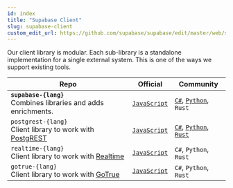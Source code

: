 ```yaml
---
id: index
title: "Supabase Client"
slug: supabase-client
custom_edit_url: https://github.com/supabase/supabase/edit/master/web/spec/supabase.yml
---
```




Our client library is modular. Each sub-library is a standalone implementation for a single external system. This is one of the ways we support existing tools.


| Repo                                                                                       | Official                                         | Community        |
|-----------------------|--------------------------------------------------|------------------|
| **`supabase-{lang}`** <br /> Combines libraries and adds enrichments.    | [`JavaScript`](https://github.com/supabase/supabase-js) | [`C#`](https://github.com/supabase/supabase-csharp), [`Python`](https://github.com/supabase/supabase-py), `Rust` |
| `postgrest-{lang}` <br /> Client library to work with [PostgREST](https://github.com/postgrest/postgrest) | [`JavaScript`](https://github.com/supabase/postgrest-js) | [`C#`](https://github.com/supabase/postgrest-csharp), [`Python`](https://github.com/supabase/postgrest-py), [`Rust`](https://github.com/supabase/postgrest-rs) |
| `realtime-{lang}` <br /> Client library to work with [Realtime](https://github.com/supabase/realtime) | [`JavaScript`](https://github.com/supabase/realtime-js) | `C#`, `Python`, `Rust` |
| `gotrue-{lang}` <br /> Client library to work with [GoTrue](https://github.com/netlify/gotrue)   | [`JavaScript`](https://github.com/supabase/gotrue-js) | `C#`, `Python`, `Rust` |